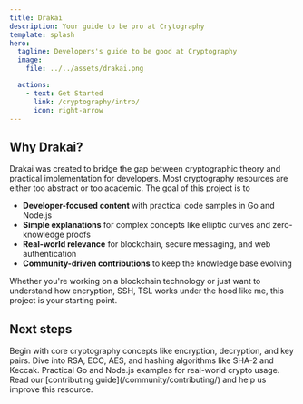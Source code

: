 ```yaml
---
title: Drakai
description: Your guide to be pro at Crytography
template: splash
hero:
  tagline: Developers's guide to be good at Cryptography
  image:
    file: ../../assets/drakai.png

  actions:
    - text: Get Started
      link: /cryptography/intro/
      icon: right-arrow
---
```



## Why Drakai?

Drakai was created to bridge the gap between cryptographic theory and practical implementation for developers. Most cryptography resources are either too abstract or too academic. The goal of this project is to

- **Developer-focused content** with practical code samples in Go and Node.js
- **Simple explanations** for complex concepts like elliptic curves and zero-knowledge proofs
- **Real-world relevance** for blockchain, secure messaging, and web authentication
- **Community-driven contributions** to keep the knowledge base evolving

Whether you're working on a blockchain technology or just want to understand how encryption, SSH, TSL works under the hood like me, this project is your starting point.

## Next steps

<CardGrid stagger>
  <Card title="Start Learning" icon="graduation-cap">
    Begin with core cryptography concepts like encryption, decryption, and key pairs.
  </Card>

  <Card title="Explore Algorithms" icon="layers">
    Dive into RSA, ECC, AES, and hashing algorithms like SHA-2 and Keccak.
  </Card>

  <Card title="Code Examples" icon="code-bracket">
    Practical Go and Node.js examples for real-world crypto usage.
  </Card>

  <Card title="Contribute to Drakai" icon="pencil">
    Read our [contributing guide](/community/contributing/) and help us improve this resource.
  </Card>
</CardGrid>
